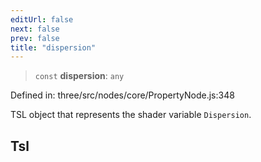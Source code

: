 ```yaml
---
editUrl: false
next: false
prev: false
title: "dispersion"
---
```


> `const` **dispersion**: `any`

Defined in: three/src/nodes/core/PropertyNode.js:348

TSL object that represents the shader variable `Dispersion`.

## Tsl
